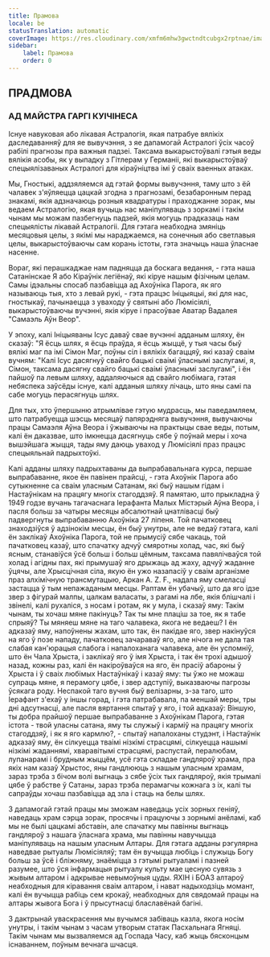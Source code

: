 ```yaml
---
title: Прамова
locale: be
statusTranslation: automatic
coverImage: https://res.cloudinary.com/xmfm6mhw3gwctndtcubgx2rptnae/image/upload/v1741354450/small_cover_tratado_esoterico_de_astrologia_hermetica_6210a35442.webp
sidebar:
    label: Прамова
    order: 0
---
```

## ПРАДМОВА

### АД МАЙСТРА ГАРГІ КУІЧІНЕСА

Існуе навуковая або лікавая Астралогія, якая патрабуе вялікіх даследаванняў для яе вывучэння, з яе дапамогай Астралогі ўсіх часоў рабілі прагнозы пра важныя падзеі. Таксама выкарыстоўвалі гэтыя веды вялікія асобы, як у выпадку з Гітлерам у Германіі, які выкарыстоўваў спецыялізаваных Астралогі для кіраўніцтва імі ў сваіх ваенных атаках.

Мы, Гностыкі, аддзяляемся ад гэтай формы вывучэння, таму што з ёй чалавек з'яўляецца цацкай згодна з прагнозамі, безабаронным перад знакамі, якія адзначаюць розныя квадратуры і праходжанне зорак, мы ведаем Астралогію, якая вучыць нас маніпуляваць з зоркамі і такім чынам мы можам пазбегнуць падзей, якія могуць прадказаць нам спецыялісты лікавай Астралогіі. Для гэтага неабходна змяніць месяцовыя целы, з якімі мы нараджаемся, на сонечныя або светлавыя целы, выкарыстоўваючы сам корань істоты, гэта значыць наша ўласнае насенне.

Вораг, які перашкаджае нам падняцца да боскага ведання, - гэта наша Сатанінскае Я або Кіраўнік легіёнаў, які кіруе нашым фізічным целам. Самы ідэальны спосаб пазбавіцца ад Ахоўніка Парога, як яго называюць тыя, хто з левай рукі, - гэта працэс Ініцыяцыі, які для нас, гностыкаў, пачынаецца з уваходу ў святыні або Люмісіялі, выкарыстоўваючы вучэнні, якія кіруе і прасоўвае Аватар Вадалея "Самаэль Аўн Веор".

У эпоху, калі Ініцыяваны Ісус даваў свае вучэнні адданым шляху, ён сказаў: "Я ёсць шлях, я ёсць праўда, я ёсць жыццё, у тыя часы быў вялікі маг па імі Сімон Маг, поўны сіл і вялікіх багаццяў, які казаў сваім вучням: "Калі Ісус дасягнуў свайго бацькі сваімі ўласнымі заслугамі, я, Сімон, таксама дасягну свайго бацькі сваімі ўласнымі заслугамі", і ён пайшоў па левым шляху, аддаляючыся ад свайго любімага, гэтая небяспека заўсёды існуе, калі адданыя шляху лічаць, што яны самі па сабе могуць перасягнуць шлях.

Для тых, хто ўпершыню атрымлівае гэтую мудрасць, мы паведамляем, што патрабуецца шэсць месяцаў папярэдняга вывучэння, вывучаючы працы Самаэля Аўна Веора і ўжываючы на практыцы свае веды, потым, калі ён даказвае, што імкнецца дасягнуць сябе ў поўнай меры і хоча вышэйшага жыцця, тады яму даюць уваход у Люмісіялі праз працэс спецыяльнай падрыхтоўкі.

Калі адданы шляху падрыхтаваны да выпрабавальнага курса, першае выпрабаванне, якое ён павінен прайсці, - гэта Ахоўнік Парога або сутыкненне са сваім уласным Сатанам, які быў нашым гідам і Настаўнікам на працягу многіх стагоддзяў. Я памятаю, што прыкладна ў 1949 годзе вучань тагачаснага Іерафанта Малых Містэрый Аўна Веора, і пасля больш за чатыры месяцы абсалютнай цнатлівасці быў падвергнуты выпрабаванню Ахоўніка 27 ліпеня. Той пачатковец знаходзіўся ў адзінокім месцы, ён быў унутры, але не ведаў гэтага, калі ён заклікаў Ахоўніка Парога, той не прымусіў сябе чакаць, той пачатковец казаў, што спачатку адчуў смяротны холад, час, які быў ясным, станавіўся ўсё больш і больш цёмным, таксама павялічваўся той холад і агідны пах, які прымушаў яго дрыжаць ад жаху, адчуў жаданне ўцячы, але Хрысцічная сіла, якую ён ужо назапасіў у сваім арганізме праз алхімічную трансмутацыю, Аркан A. Z. F., надала яму смеласці застацца ў тым непажаданым месцы. Раптам ён убачыў, што да яго ідзе звер з фігурай малпы, цалкам валасаты, з рагамі на лбе, якія блішчалі і звінелі, калі рухаліся, з носам і ротам, як у мула, і сказаў яму: Такім чынам, ты хочаш мяне пакінуць? Так ты мне плаціш за тое, як я табе спрыяў? Ты мяняеш мяне на таго чалавека, якога не ведаеш? І ён адказаў яму, напоўнены жахам, што так, ён пакідае яго, звер накінуўся на яго ў позе нападу, пачатковец зачараваў яго, але нічога не дала тая слабая кан'юрацыя слабога і напалоханага чалавека, але ён успомніў, што ён Чала Хрыста, і заклікаў яго ў імя Хрыста, і так ён трохі адышоў назад, кожны раз, калі ён накіроўваўся на яго, ён прасіў абароны ў Хрыста і ў сваіх любімых Настаўнікаў і казаў яму: ты ўжо не можаш супраць мяне, я перамогу цябе, і звер адступіў, выказваючы пагрозы ўсякага роду. Неспакой таго вучня быў велізарны, з-за таго, што Іерафант з'ехаў у іншы горад, і гэта патрабавала, па меншай меры, тры дні адсутнасці, але пасля вяртання спытаў у яго, і той адказаў: Віншую, ты добра прайшоў першае выпрабаванне з Ахоўнікам Парога, гэтая істота - твой уласны сатана, яму ты служыў і карміў на працягу многіх стагоддзяў, і як я яго кармлю?, - спытаў напалоханы студэнт, і Настаўнік адказаў яму, ён сілкуецца тваімі нізкімі страсцямі, сілкуецца нашымі нізкімі жаданнямі, хваравітымі страсцямі, распустай, пералюбам, лупанарамі і брудным жыццём, усё гэта складае гандляроў храма, пра якіх нам казаў Хрыстос, яны гандлююць з нашым уласным храмам, зараз трэба з бічом волі выгнаць з сябе ўсіх тых гандляроў, якія трымалі цябе ў рабстве ў Сатаны, зараз трэба перамагчы кожнага з іх, калі ты сапраўды хочаш пазбавіцца ад зла і стаць на белы шлях.

З дапамогай гэтай працы мы зможам наведаць усіх зорных геніяў, наведаць храм сэрца зорак, просячы і працуючы з зорнымі анёламі, каб мы не былі цацкамі абставін, але спачатку мы павінны выгнаць гандляроў з нашага ўласнага храма, мы павінны навучыцца маніпуляваць на нашым уласным Алтары. Для гэтага адданы рэгулярна наведвае рытуалы Люмісіяляў; там ён вучыцца любіць і служыць Богу больш за ўсё і бліжняму, знаёміцца з гэтымі рытуаламі і пазней разумее, што ўся інфармацыя рытуалу культу мае цесную сувязь з жывым алтаром і адкрывае невымоўныя цуды. ЯХІН і БОАЗ алтароў неабходныя для кіравання сваім алтаром, і нават надыходзіць момант, калі ён вучыцца рабіць сем крокаў, неабходных для свядомай працы на алтары жывога Бога і ў прысутнасці блаславёнай багіні.

З дактрынай уваскрасення мы вучымся забіваць казла, якога носім унутры, і такім чынам з часам утворым статак Пасхальнага Ягняці. Такім чынам мы вызваляемся ад Госпада Часу, каб жыць бясконцым існаваннем, поўным вечнага шчасця.

